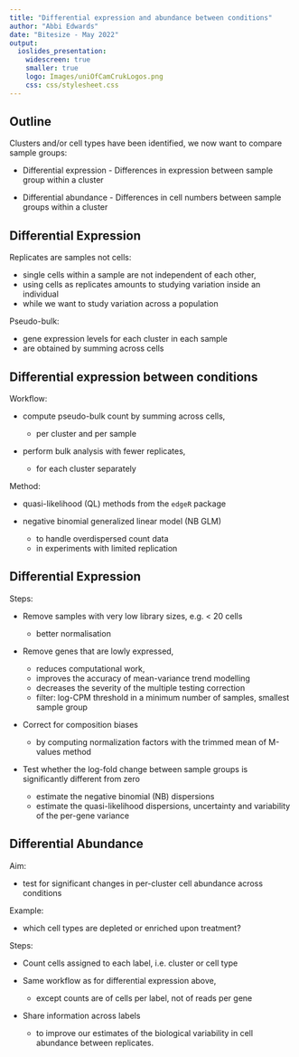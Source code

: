 ```yaml
---
title: "Differential expression and abundance between conditions"
author: "Abbi Edwards"
date: "Bitesize - May 2022"
output:
  ioslides_presentation:
    widescreen: true
    smaller: true
    logo: Images/uniOfCamCrukLogos.png
    css: css/stylesheet.css
---
```


## Outline

Clusters and/or cell types have been identified, we now want to compare sample groups:

* Differential expression - Differences in expression between sample group within a cluster

* Differential abundance - Differences in cell numbers between sample groups within a cluster
  
## Differential Expression

Replicates are samples not cells:

* single cells within a sample are not independent of each other,
* using cells as replicates amounts to studying variation inside an individual
* while we want to study variation across a population

Pseudo-bulk:

* gene expression levels for each cluster in each sample
* are obtained by summing across cells

## Differential expression between conditions

Workflow:

- compute pseudo-bulk count by summing across cells,

  * per cluster and per sample
  
- perform bulk analysis with fewer replicates,

  * for each cluster separately

Method:

- quasi-likelihood (QL) methods from the `edgeR` package

- negative binomial generalized linear model (NB GLM)

  * to handle overdispersed count data
  * in experiments with limited replication

## Differential Expression

Steps:

- Remove samples with very low library sizes, e.g. < 20 cells

  * better normalisation
  
- Remove genes that are lowly expressed,

  * reduces computational work,
  * improves the accuracy of mean-variance trend modelling
  * decreases the severity of the multiple testing correction
  * filter: log-CPM threshold in a minimum number of samples, smallest sample group

- Correct for composition biases

  * by computing normalization factors with the trimmed mean of M-values method
  
- Test whether the log-fold change between sample groups is significantly different from zero

  * estimate the negative binomial (NB) dispersions
  * estimate the quasi-likelihood dispersions, uncertainty and variability of the per-gene variance
  
## Differential Abundance

Aim:

- test for significant changes in per-cluster cell abundance across conditions

Example:

- which cell types are depleted or enriched upon treatment?

Steps:

- Count cells assigned to each label, i.e. cluster or cell type

- Same workflow as for differential expression above,

  * except counts are of cells per label, not of reads per gene 
  
- Share information across labels

  * to improve our estimates of the biological variability in cell abundance between replicates.

